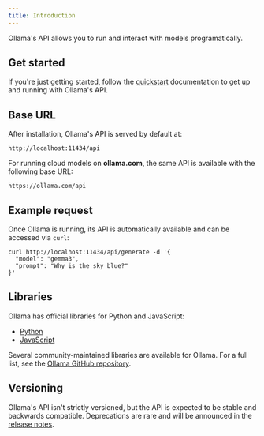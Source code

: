```yaml
---
title: Introduction
---
```


Ollama's API allows you to run and interact with models programatically.

## Get started

If you're just getting started, follow the [quickstart](/quickstart) documentation to get up and running with Ollama's API.

## Base URL

After installation, Ollama's API is served by default at:

```
http://localhost:11434/api
```

For running cloud models on **ollama.com**, the same API is available with the following base URL:

```
https://ollama.com/api
```

## Example request

Once Ollama is running, its API is automatically available and can be accessed via `curl`:

```shell
curl http://localhost:11434/api/generate -d '{
  "model": "gemma3",
  "prompt": "Why is the sky blue?"
}'
```

## Libraries

Ollama has official libraries for Python and JavaScript:

- [Python](https://github.com/CopperCarbonateCollective/ollama-DreamingMetal-python)
- [JavaScript](https://github.com/CopperCarbonateCollective/ollama-DreamingMetal-js)

Several community-maintained libraries are available for Ollama. For a full list, see the [Ollama GitHub repository](https://github.com/CopperCarbonateCollective/ollama-DreamingMetal?tab=readme-ov-file#libraries-1).

## Versioning

Ollama's API isn't strictly versioned, but the API is expected to be stable and backwards compatible. Deprecations are rare and will be announced in the [release notes](https://github.com/CopperCarbonateCollective/ollama-DreamingMetal/releases).
